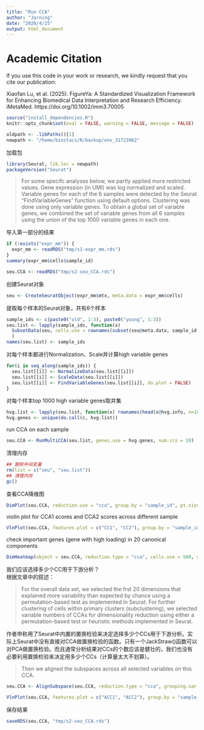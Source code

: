 ```yaml
---
title: "Run CCA"
author: "Jarning"
date: "2020/4/25"
output: html_document
---
```

# Academic Citation
If you use this code in your work or research, we kindly request that you cite our publication:

Xiaofan Lu, et al. (2025). FigureYa: A Standardized Visualization Framework for Enhancing Biomedical Data Interpretation and Research Efficiency. iMetaMed. https://doi.org/10.1002/imm3.70005



```r
source("install_dependencies.R")
knitr::opts_chunk$set(eval = FALSE, warning = FALSE, message = FALSE)
```

```r
oldpath <- .libPaths()[1]
newpath <- "/home/biostacs/R/backup/env_31723062"
```

加载包
```r
library(Seurat, lib.loc = newpath)
packageVersion("Seurat")
```

> For some specifc analyses below, we partly applied more restricted values. Gene expression (in UMI) was log normalized and scaled. Variable genes for each of the 6 samples were detected by the Seurat “FindVariableGenes” function using default options. Clustering was done using only variable genes. To obtain a global set of variable genes, we combined the set of variable genes from all 6 samples using the union of the top 1000 variable genes in each one.

导入第一部分的结果
```r
if (!exists("expr_mm")) {
  expr_mm <- readRDS("tmp/s1-expr_mm.rds")
}
summary(expr_mm$cells$sample_id)
```

```r
seu.CCA <- readRDS("tmp/s2-seu_CCA.rds")
```

创建Seurat对象
```r
seu <- CreateSeuratObject(expr_mm$mtx, meta.data = expr_mm$cells)
```

提取每个样本的Seurat对象，共有6个样本
```r
sample_ids <- c(paste0("old", 1:3), paste0("young", 1:3))
seu.list <- lapply(sample_ids, function(x) 
  SubsetData(seu, cells.use = rownames(subset(seu@meta.data, sample_id == x)))
  )
names(seu.list) <- sample_ids
```

对每个样本都进行Normalization、Scale并计算high variable genes
```r
for(i in seq_along(sample_ids)) {
  seu.list[[i]] <- NormalizeData(seu.list[[i]])
  seu.list[[i]] <- ScaleData(seu.list[[i]])
  seu.list[[i]] <- FindVariableGenes(seu.list[[i]], do.plot = FALSE)
}
```

对每个样本top 1000 high variable genes取并集
```r
hvg.list <- lapply(seu.list, function(x) rownames(head(x@hvg.info, n=1000)))
hvg.genes <- unique(do.call(c, hvg.list))
```

run CCA on each sample
```r
seu.CCA <- RunMultiCCA(seu.list, genes.use = hvg.genes, num.ccs = 20)
```

清理内存
```r
## 删除中间变量
rm(list = c("seu", "seu.list"))
## 清理内存
gc()
```

查看CCA降维图
```r
DimPlot(seu.CCA, reduction.use = "cca", group.by = "sample_id", pt.size = 0.5)
```

violin plot for CCA1 scores and CCA2 scores across different sample
```r
VlnPlot(seu.CCA, features.plot = c("CC1", "CC2"), group.by = "sample_id", point.size.use = .01)
```

check important genes (gene with high loading) in 20 canonical components
```r
DimHeatmap(object = seu.CCA, reduction.type = "cca", cells.use = 500, dim.use = 1:20, do.balanced = TRUE)
```

我们应该选择多少个CC用于下游分析？<br>
根据文章中的叙述：<br>

>  For the overall data set, we selected the frst 20 dimensions that explained more variability than expected by chance using a permutation-based test as implemented in Seurat. For further clustering of cells within primary clusters (subclustering), we selected variable numbers of CCAs for dimensionality reduction using either a permutation-based test or heuristic methods implemented in Seurat.

作者申称用了Seurat中内置的置换检验来决定选择多少个CCs用于下游分析。实际上Seurat中没有直接对CCA做置换检验的函数。只有一个JackStraw()函数可以对PCA做置换检验。而且通常分析结果对CCs的个数应该是健壮的，我们也没有必要利用置换检验来决定用多少个CCs（计算量太大不划算）。

> Then we aligned the subspaces across all selected variables on this CCA.

```r
seu.CCA <- AlignSubspace(seu.CCA, reduction.type = "cca", grouping.var = "sample_id", dims.align = 1:20)
```

```r
VlnPlot(seu.CCA, features.plot = c("ACC1", "ACC2"), group.by = "sample_id", point.size.use = .01)
```

保存结果
```r
saveRDS(seu.CCA, "tmp/s2-seu_CCA.rds")
```

